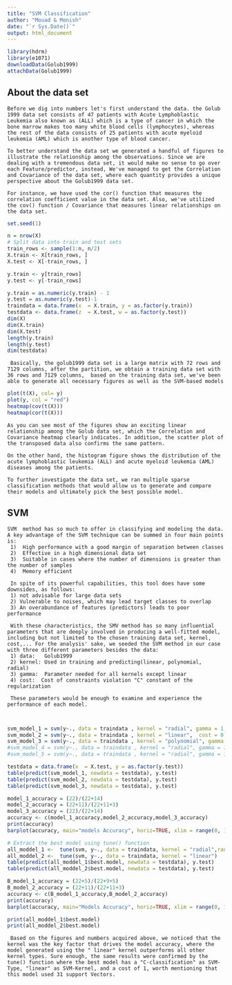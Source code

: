 ```yaml
---
title: "SVM Classification"
author: "Mouad & Monish"
date: "`r Sys.Date()`"
output: html_document
---
```





```r
library(hdrm)
library(e1071)
downloadData(Golub1999)
attachData(Golub1999)

```
## About the data set

    Before we dig into numbers let's first understand the data. the Golub 1999 data set consists of 47 patients with Acute Lymphoblastic Leukemia also known as (ALL) which is a type of cancer in which the bone marrow makes too many white blood cells (lymphocytes), whereas the rest of the data consists of 25 patients with acute myeloid leukemia (AML) which is another type of blood cancer. 
    
    To better understand the data set we generated a handful of figures to illustrate the relationship among the observations. Since we are dealing with a tremendous data set, it would make no sense to go over each Feature/predictor, instead, We've managed to get the Correlation and Covariance of the data set, where each quantity provides a unique perspective about the Golub1999 data set. 
    
    For instance, we have used the cor() function that measures the correlation coefficient value in the data set. Also, we've utilized the cov() function / Covariance that measures linear relationships on the data set.




```r
set.seed(1)

n = nrow(X)
# Split data into train and test sets
train_rows <- sample(1:n, n/2)
X.train <- X[train_rows, ]
X.test <- X[-train_rows, ]

y.train <- y[train_rows]
y.test <- y[-train_rows]

y.train = as.numeric(y.train) - 1
y.test = as.numeric(y.test)-1
traindata = data.frame(x  = X.train, y = as.factor(y.train))
testdata <- data.frame(z  = X.test, w = as.factor(y.test))
dim(X)
dim(X.train)
dim(X.test)
length(y.train)
length(y.test)
dim(testdata)


```

   
     Basically, the golub1999 data set is a large matrix with 72 rows and 7129 columns, after the partition, we obtain a training data set with 36 rows and 7129 columns,  based on the training data set, we've been able to generate all necessary figures as well as the SVM-based models
    



```r

plot(t(X), col= y)
plot(y, col = "red")
heatmap(cov(t(X)))
heatmap(cor(t(X)))
```
   
    
    As you can see most of the figures show an exciting linear relationship among the Golub data set, which the Correlation and Covariance heatmap clearly indicates. In addition, the scatter plot of the transposed data also confirms the same pattern. 
    
    On the other hand, the histogram figure shows the distribution of the acute lymphoblastic leukemia (ALL) and acute myeloid leukemia (AML) diseases among the patients. 
    
    To further investigate the data set, we ran multiple sparse classification methods that would allow us to generate and compare their models and ultimately pick the best possible model.  

##  SVM
    
    SVM  method has so much to offer in classifying and modeling the data. A key advantage of the SVM technique can be summed in four main points is:
     1)  High performance with a good margin of separation between classes
     2)  Effective in a high dimensional data set
     3)  Suitable in cases where the number of dimensions is greater than the number of samples
     4)  Memory efficient 
     
     In spite of its powerful capabilities, this tool does have some downsides, as follows:
     1) not advisable for large data sets
     2) Vulnerable to noises, which may lead target classes to overlap
     3) An overabundance of features (predictors) leads to poor performance
     
     With these characteristics, the SMV method has so many influential parameters that are deeply involved in producing a well-fitted model, including but not limited to the chosen training data set, kernel, cost,... For the analysis' sake, we seeded the SVM method in our case with three different parameters besides the data: 
     1) data:   Golub1999
     2) kernel: Used in training and predicting(linear, polynomial, radial)
     3) gamma:  Parameter needed for all kernels except linear
     4) cost:  Cost of constraints violation "C" constant of the regularization
     
     These parameters would be enough to examine and experience the performance of each model.
     
     
```r
svm_model_1 = svm(y~., data = traindata , kernel = "radial", gamma = 1, cost = 1)
svm_model_2 = svm(y~., data = traindata , kernel = "linear",  cost = 0.1)
svm_model_3 = svm(y~., data = traindata , kernel = "polynomial", gamma = 1, cost = 10)
#svm_model_4 = svm(y~., data = traindata , kernel = "radial", gamma = 1, cost = 20)
#svm_model_5 = svm(y~., data = traindata , kernel = "radial", gamma = 1, cost = 15)
```


```r
testdata = data.frame(x  = X.test, y = as.factor(y.test))
table(predict(svm_model_1, newdata = testdata), y.test)
table(predict(svm_model_2, newdata = testdata), y.test)
table(predict(svm_model_3, newdata = testdata), y.test)
```
```r
model_1_accuracy = (22)/(22+14)
model_2_accuracy = (22+11)/(22+11+3)
model_3_accuracy = (22)/(22+14)
accuracy <- c(model_1_accuracy,model_2_accuracy,model_3_accuracy)
print(accuracy)
barplot(accuracy, main="models Accuracy", horiz=TRUE, xlim = range(0, 1), col=c("darkred","blue","darkgreen"), names.arg=c("Model_1", "Model_2", "Model_3"),las = 2, cex.names=1)
```


```r
# Extract the best model using tune() function
all_moddel_1 <-  tune(svm, y~., data = traindata, kernel = "radial",ranges = list(cost = c(0.1,1,5)))
all_moddel_2 <-  tune(svm, y~., data = traindata, kernel = "linear")
table(predict(all_moddel_1$best.model, newdata = testdata), y.test)
table(predict(all_moddel_2$best.model, newdata = testdata), y.test)
```
```r
B_model_1_accuracy = (22+5)/(22+9+5)
B_model_2_accuracy = (22+11)/(22+11+3)
accuracy <- c(B_model_1_accuracy,B_model_2_accuracy)
print(accuracy)
barplot(accuracy, main="Models Accuracy", horiz=TRUE, xlim = range(0, 1), col=c("darkred","blue"), names.arg=c("B_M_1", "B_M_2"),las = 2, cex.names=1)
```


```r
print(all_moddel_1$best.model)
print(all_moddel_2$best.model)

```

   
     Based on the figures and numbers acquired above, we noticed that the kernel was the key factor that drives the model accuracy, where the model generated using the " linear" kernel outperforms all other kernel types. Sure enough, the same results were confirmed by the tune() function where the best model has a "C-classification" as SVM-Type, "linear" as SVM-Kernel, and a cost of 1, worth mentioning that this model used 31 support Vectors.  
   
